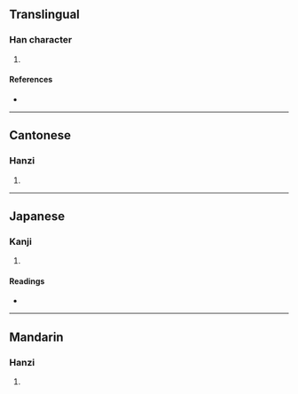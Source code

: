 {{character info/new}}
==Translingual==

===Han character===
{{Han char|rn=53|rad=广|as=07|sn=10|four=00261|canj=IMCW|ids=⿸广酉}}

# {{defn|Han|sort=广07}}

====References====
* {{Han ref|kx=0346.220|dkj=09338|dj=0656.160|hdz=20885.050|uh=5EAE|ud=24238|bh=D176|bd=53622}}

----

==Cantonese==

===Hanzi===
{{yue-hanzi|jyut=[[jau4]], [[jau5]]|y=yau4, yau5}}

# {{defn|lang=yue|sort=广07}}

----

==Japanese==

===Kanji===
{{ja-kanji|grade=|rs=广07}}

# {{defn|lang=ja|sort=广07}}

====Readings====
* {{ja-readings|on=[[いう]] (iu), [[ゆ]] (yu)|kun=}}

----

==Mandarin==

===Hanzi===
{{cmn-hanzi|pin=[[yǒu]] ([[you3]]), [[yóu]] ([[you2]])|wg=yu<sup>3</sup>, yu<sup>2</sup>}}

# {{defn|lang=cmn|sort=广07}}